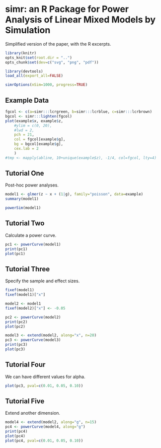 simr: an R Package for Power Analysis of Linear Mixed Models by Simulation
========================================================

Simplified version of the paper, with the R excerpts.

```r
library(knitr)
opts_knit$set(root.dir = "..")
opts_chunk$set(dev=c("svg", "png", "pdf"))
```

```r
library(devtools)
load_all(export_all=FALSE)
```


```r
simrOptions(nSim=1000, progress=TRUE)
```

Example Data
------------

```r
fgcol <- c(a=simr:::lcrgreen, b=simr:::lcrblue, c=simr:::lcrbrown)
bgcol <- simr:::lighten(fgcol)
plot(example$x, example$z,
    #ylim = c(0, 20),
    #lwd = 2,
    pch = 21,
    col = fgcol[example$g],
    bg = bgcol[example$g],
    cex.lab = 2
    )
#tmp <- mapply(abline, 10+unique(example$z), -1/4, col=fgcol, lty=4)
```

Tutorial One
------------

Post-hoc power analyses.

```r
model1 <- glmer(z ~ x + (1|g), family="poisson", data=example)
summary(model1)

powerSim(model1)
```

Tutorial Two
------------

Calculate a power curve.

```r
pc1 <- powerCurve(model1)
print(pc1)
plot(pc1)
```

Tutorial Three
--------------

Specify the sample and effect sizes.

```r
fixef(model1)
fixef(model1)["x"]
```

```r
model2 <- model1
fixef(model2)["x"] <- -0.05
```

```r
pc2 <- powerCurve(model2)
print(pc2)
plot(pc2)
```

```r
model3 <- extend(model2, along="x", n=20)
pc3 <- powerCurve(model3)
print(pc3)
plot(pc3)
```

Tutorial Four
-------------

We can have different values for alpha.

```r
plot(pc3, pval=c(0.01, 0.05, 0.10))
```

Tutorial Five
-------------

Extend another dimension.

```r
model4 <- extend(model2, along="g", n=15)
pc4 <- powerCurve(model4, along="g")
print(pc4)
plot(pc4)
plot(pc4, pval=c(0.01, 0.05, 0.10))
```
